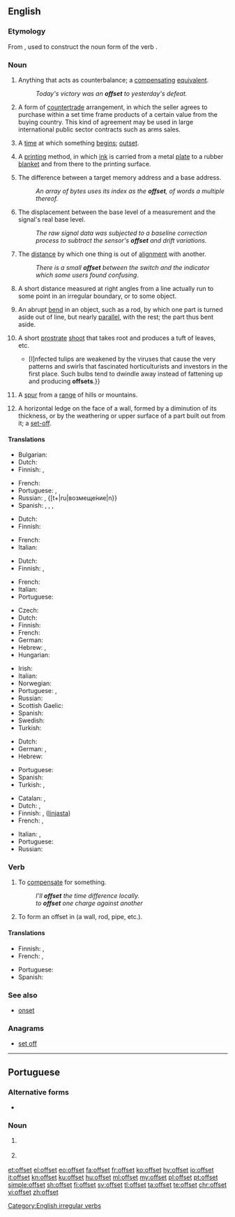==English==

===Etymology===
From {{prefix|off|set|lang=en}}, used to construct the noun form of the verb {{m|en|set off|to set off}}.

===Noun===
{{en-noun}}

# {{anchor|1}} Anything that acts as counterbalance; a [[compensating]] [[equivalent]].
#: ''Today's victory was an '''offset''' to yesterday's defeat.''
# {{anchor|2}} {{label|en|international trade}} A form of [[countertrade]] arrangement, in which the seller agrees to purchase within a set time frame products of a certain value from the buying country. This kind of agreement may be used in large international public sector contracts such as arms sales.
# {{anchor|3}} {{label|en|obsolete|c. 1555}} A [[time]] at which something [[begin]]s; [[outset]].
# {{anchor|4}} A [[printing]] method, in which [[ink]] is carried from a metal [[plate]] to a rubber [[blanket]] and from there to the printing surface.
# {{anchor|5}} {{label|en|programming}} The difference between a target memory address and a base address.
#: ''An array of bytes uses its index as the '''offset''', of words a multiple thereof.''
# {{label|en|signal analysis}} The displacement between the base level of a measurement and the signal's real base level.
#: ''The raw signal data was subjected to a baseline correction process to subtract the sensor's '''offset''' and drift variations.''
# {{anchor|6}} The [[distance]] by which one thing is out of [[alignment]] with another.
#: ''There is a small '''offset''' between the switch and the indicator which some users found confusing''.
# {{label|en|surveying}} A short distance measured at right angles from a line actually run to some point in an irregular boundary, or to some object.
# An abrupt [[bend]] in an object, such as a rod, by which one part is turned aside out of line, but nearly [[parallel]], with the rest; the part thus bent aside.
# {{label|en|botany}} A short [[prostrate]] [[shoot]] that takes root and produces a tuft of leaves, etc.
#* {{quote-news|author=Charles Quest-Ritson|title=The Dutch garden where tulip bulbs live forever: Hortus Bulborum, a volunteer-run Dutch garden, is dedicated to conserving historic varieties before they vanish for good &#91;print version: Inspired by a living bulb archive, 27 September 2014, p.&nbsp;G5&#93;|url=http://www.telegraph.co.uk/gardening/gardenstovisit/11121226/The-Dutch-garden-where-tulip-bulbs-live-forever.html|work={{w|The Daily Telegraph}} (Gardening)|date=26 September 2014|passage={{...}} [I]nfected tulips are weakened by the viruses that cause the very patterns and swirls that fascinated horticulturists and investors in the first place. Such bulbs tend to dwindle away instead of fattening up and producing '''offsets'''.}}
# A [[spur]] from a [[range]] of hills or mountains.
# {{label|en|architecture}} A horizontal ledge on the face of a wall, formed by a diminution of its thickness, or by the weathering or upper surface of a part built out from it; a [[set-off]].

====Translations====
{{trans-top|compensating equivalent}}
* Bulgarian: {{t+|bg|обезщетение|sc=Cyrl}}
* Dutch: {{t+|nl|compensatie}}
* Finnish: {{t+|fi|hyvitys}}, {{t+|fi|kompensaatio}}
{{trans-mid}}
* French: {{t+|fr|compensation|f}}
* Portuguese: {{t+|pt|compensação|f}}, {{t+|pt|contrapartida|f}}
* Russian: {{t+|ru|компенса́ция|f}}, {[t+|ru|возмеще́ние|n}}
* Spanish: {{t+|es|ajuste}}, {{t+|es|descuento}}, {{t+|es|compensación}}, {{t+|es|reducción}}
{{trans-bottom}}

{{trans-top|countertrade arrangement}}
* Dutch: {{t+|nl|tegenpartij}}
* Finnish: {{t|fi|kompensaatiokauppa}}
{{trans-mid}}
* French: {{t+|fr|contrepartie|f}}
* Italian: {{t+|it|contropartita|f}}
{{trans-bottom}}

{{trans-top|time at which something begins}}
* Dutch: {{t+|nl|begin}}
* Finnish: {{t+|fi|alku}}, {{t+|fi|aloitus}}
{{trans-mid}}
* French: {{t+|fr|début|m}}
* Italian: {{t+|it|inizio|m}}
* Portuguese: {{t+|pt|início|m}}
{{trans-bottom}}

{{trans-top|offset printing}}
* Czech: {{t|cs|ofset|m}}
* Dutch: {{t|nl|offsetdruk}}
* Finnish: {{t+|fi|offsetpaino}}
* French: {{t|fr|impression en offset|f}}
* German: {{t+|de|Offsetdruck|m}}
* Hebrew: {{t|he|אופסט|tr=offset}}, {{t|he|הדפסת פסט}}
* Hungarian: {{t+|hu|ofszet}}
{{trans-mid}}
* Irish: {{t|ga|seach-chur|m}}
* Italian: {{t|it|stampa in offset|f}}
* Norwegian: {{t|no|offsettrykk|n}}
* Portuguese: {{t+|pt|offset|m}}, {{t|pt|ofsete|m}}
* Russian: {{t+|ru|офсе́тная печа́ть}}
* Scottish Gaelic: {{t|gd|leac-sgrìobhadh|m}}
* Spanish: {{t|es|impresión Offset}}
* Swedish: {{t|sv|offsettryck|n}}
* Turkish: {{t+|tr|ofset}}
{{trans-bottom}}

{{trans-top|difference in memory addresses}}
* Dutch: {{t|nl|offset}}
* German: {{t|de|Adressabstand|m}}, {{t|de|Offset|n}}
* Hebrew: {{t+|he|היסט|tr=hesset}}
{{trans-mid}}
* Portuguese: {{t+|pt|offset|m}}
* Spanish: {{t+|es|desplazamiento}}
* Turkish: {{qualifier|comp.}} {{t+|tr|öteleme}}, {{qualifier|comp.}} {{t+|tr|uzaklık}}
{{trans-bottom}}

{{trans-top|distance by which one thing is out of alignment with another}}
* Catalan: {{t|ca|decalatge|m}}, {{t|ca|decalatges|m-p}}
* Dutch: {{t+|nl|sprong}}, {{t|nl|verspringing}}
* Finnish: {{t|fi|siirros}}, {{t|fi|poikkeama}} ([[linja|linjasta]])
* French: {{t+|fr|décalage|m}}, {{t+|fr|décalages|m-p}}
{{trans-mid}}
* Italian: {{t+|it|discrepanza|f}}, {{t+|it|discrepanze|p}}
* Portuguese: {{t|pt|desalinhamento|m}}
* Russian: {{t+|ru|отступ}}
{{trans-bottom}}

{{checktrans-top}}
{{trans-bottom}}

===Verb===
{{en-verb|offsets|offsetting|offset|past2=offsetted}}

# To [[compensate]] for something.
#: ''I'll '''offset''' the time difference locally.''
#: ''to '''offset''' one charge against another''
# To form an offset in (a wall, rod, pipe, etc.).

====Translations====
{{trans-top|to compensate for something}}
* Finnish: {{t+|fi|kompensoida}}, {{t+|fi|korvata}}
* French: {{t+|fr|compenser}}, {{t+|fr|contrebalancer}}
{{trans-mid}}
* Portuguese: {{t+|pt|compensar}}
* Spanish: {{t+|es|compensar}}
{{trans-bottom}}

===See also===
* [[onset]]

===Anagrams===
* [[set off#English|set off]]

[[Category:English irregular verbs]]

----

==Portuguese==

===Alternative forms===
* {{l|pt|ofsete}}

===Noun===
{{pt-noun|m|s}}

# {{lb|pt|programming}} {{l|en|offset}} {{gloss|byte difference between memory addresses}}
# {{lb|pt|printing}} {{l|en|offset}} {{gloss|a printing method}}

[[et:offset]]
[[el:offset]]
[[eo:offset]]
[[fa:offset]]
[[fr:offset]]
[[ko:offset]]
[[hy:offset]]
[[io:offset]]
[[it:offset]]
[[kn:offset]]
[[ku:offset]]
[[hu:offset]]
[[ml:offset]]
[[my:offset]]
[[pl:offset]]
[[pt:offset]]
[[simple:offset]]
[[sh:offset]]
[[fi:offset]]
[[sv:offset]]
[[tl:offset]]
[[ta:offset]]
[[te:offset]]
[[chr:offset]]
[[vi:offset]]
[[zh:offset]]